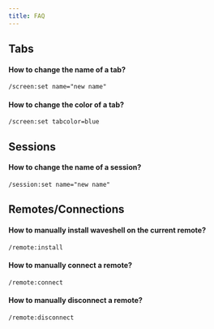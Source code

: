 ```yaml
---
title: FAQ
---
```


## Tabs

#### How to change the name of a tab?

```/screen:set name="new name"```

#### How to change the color of a tab?

```/screen:set tabcolor=blue```

## Sessions

#### How to change the name of a session?

```/session:set name="new name"```

## Remotes/Connections

#### How to manually install waveshell on the current remote?

```/remote:install```

#### How to manually connect a remote?

```/remote:connect```

#### How to manually disconnect a remote?

```/remote:disconnect```


